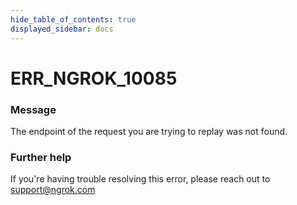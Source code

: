 ```yaml
---
hide_table_of_contents: true
displayed_sidebar: docs
---
```



# ERR_NGROK_10085

### Message

The endpoint of the request you are trying to replay was not found.

<ErrorDetails error="err_ngrok_10085" />

### Further help

If you're having trouble resolving this error, please reach out to [support@ngrok.com](mailto:support@ngrok.com?subject=Help%20with%20ERR_NGROK_10085)
